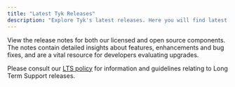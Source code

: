 ```yaml
---
title: "Latest Tyk Releases"
description: "Explore Tyk's latest releases. Here you will find latest releases and access to docker images and release notes for all our platforms."
---
```


View the release notes for both our licensed and open source components. The notes contain detailed insights about features, enhancements and bug fixes, and are a vital resource for developers evaluating upgrades.

Please consult our [LTS policy](/developer-support/release-types/long-term-support) for information and guidelines relating to Long Term Support releases.
